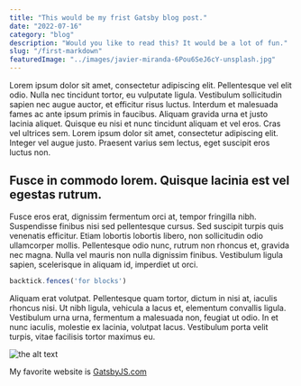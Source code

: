 ```yaml
---
title: "This would be my frist Gatsby blog post."
date: "2022-07-16"
category: "blog"
description: "Would you like to read this? It would be a lot of fun."
slug: "/first-markdown"
featuredImage: "../images/javier-miranda-6Pou6SeJ6cY-unsplash.jpg"
---
```


Lorem ipsum dolor sit amet, consectetur adipiscing elit. Pellentesque vel elit odio. Nulla nec tincidunt tortor, eu vulputate ligula. Vestibulum sollicitudin sapien nec augue auctor, et efficitur risus luctus. Interdum et malesuada fames ac ante ipsum primis in faucibus. Aliquam gravida urna et justo lacinia aliquet. Quisque eu nisi et nunc tincidunt aliquam et vel eros. Cras vel ultrices sem. Lorem ipsum dolor sit amet, consectetur adipiscing elit. Integer vel augue justo. Praesent varius sem lectus, eget suscipit eros luctus non.

## Fusce in commodo lorem. Quisque lacinia est vel egestas rutrum. 

Fusce eros erat, dignissim fermentum orci at, tempor fringilla nibh. Suspendisse finibus nisi sed pellentesque cursus. Sed suscipit turpis quis venenatis efficitur. Etiam lobortis lobortis libero, non sollicitudin odio ullamcorper mollis. Pellentesque odio nunc, rutrum non rhoncus et, gravida nec magna. Nulla vel mauris non nulla dignissim finibus. Vestibulum ligula sapien, scelerisque in aliquam id, imperdiet ut orci. 

```javascript
backtick.fences('for blocks')
```

Aliquam erat volutpat. Pellentesque quam tortor, dictum in nisi at, iaculis rhoncus nisi. Ut nibh ligula, vehicula a lacus et, elementum convallis ligula. Vestibulum urna urna, fermentum a malesuada non, feugiat ut odio. In et nunc iaculis, molestie ex lacinia, volutpat lacus. Vestibulum porta velit turpis, vitae facilisis tortor maximus eu.

![the alt text](../images/javier-miranda-b_fob3Te8Uk-unsplash.jpg)

My favorite website is [GatsbyJS.com](https://www.gatsbyjs.com)